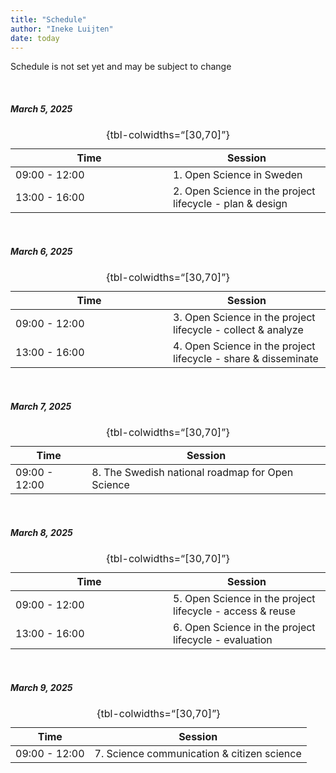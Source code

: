```yaml
---
title: "Schedule"
author: "Ineke Luijten"
date: today
---
```



::: {.callout-note}
Schedule is not set yet and may be subject to change
:::
 

<br/>

##### March 5, 2025  

| Time | Session |
|------|------|
| 09:00 - 12:00 | 1. Open Science in Sweden |
| 13:00 - 16:00 | 2. Open Science in the project lifecycle - plan & design |
: {tbl-colwidths="[30,70]"}  

<br/>
     
##### March 6, 2025    

| Time | Session |
|------|------|
| 09:00 - 12:00 | 3. Open Science in the project lifecycle - collect & analyze |
| 13:00 - 16:00 | 4. Open Science in the project lifecycle - share & disseminate |
: {tbl-colwidths="[30,70]"}

<br/>

##### March 7, 2025   

| Time | Session |
|------|------|
| 09:00 - 12:00 | 8. The Swedish national roadmap for Open Science
: {tbl-colwidths="[30,70]"}

<br/>

##### March 8, 2025   

| Time | Session |
|------|------|
| 09:00 - 12:00 | 5. Open Science in the project lifecycle - access & reuse |
| 13:00 - 16:00 | 6. Open Science in the project lifecycle - evaluation |
: {tbl-colwidths="[30,70]"}

<br/>

##### March 9, 2025   

| Time | Session |
|------|------|
| 09:00 - 12:00 | 7. Science communication & citizen science |
: {tbl-colwidths="[30,70]"}

